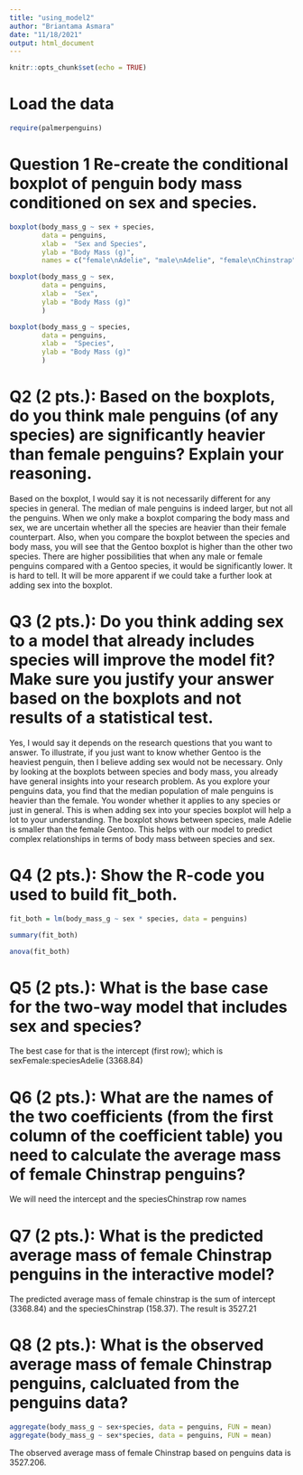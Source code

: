 ```yaml
---
title: "using_model2"
author: "Briantama Asmara"
date: "11/18/2021"
output: html_document
---
```


```r
knitr::opts_chunk$set(echo = TRUE)
```


# Load the data
```r
require(palmerpenguins)
```
# Question 1 Re-create the conditional boxplot of penguin body mass conditioned on sex and species.

```r
boxplot(body_mass_g ~ sex + species, 
        data = penguins,
        xlab =  "Sex and Species",
        ylab = "Body Mass (g)",
        names = c("female\nAdelie", "male\nAdelie", "female\nChinstrap", "male\nChinstrap", "female\nGentoo", "male\nGentoo"))
```

```r
boxplot(body_mass_g ~ sex, 
        data = penguins,
        xlab =  "Sex",
        ylab = "Body Mass (g)"
        )
```

```r
boxplot(body_mass_g ~ species, 
        data = penguins,
        xlab =  "Species",
        ylab = "Body Mass (g)"
        )
```


# Q2 (2 pts.): Based on the boxplots, do you think male penguins (of any species) are significantly heavier than female penguins? Explain your reasoning.

Based on the boxplot, I would say it is not necessarily different for any species in general. The median of male penguins is indeed larger, but not all the penguins. When we only make a boxplot comparing the body mass and sex, we are uncertain whether all the species are heavier than their female counterpart. Also, when you compare the boxplot between the species and body mass, you will see that the Gentoo boxplot is higher than the other two species. There are higher possibilities that when any male or female penguins compared with a Gentoo species, it would be significantly lower. It is hard to tell. It will be more apparent if we could take a further look at adding sex into the boxplot.

# Q3 (2 pts.): Do you think adding sex to a model that already includes species will improve the model fit? Make sure you justify your answer based on the boxplots and not results of a statistical test.

Yes, I would say it depends on the research questions that you want to answer. To illustrate, if you just want to know whether Gentoo is the heaviest penguin, then I believe adding sex would not be necessary. Only by looking at the boxplots between species and body mass, you already have general insights into your research problem. As you explore your penguins data, you find that the median population of male penguins is heavier than the female. You wonder whether it applies to any species or just in general. This is when adding sex into your species boxplot will help a lot to your understanding. The boxplot shows between species, male Adelie is smaller than the female Gentoo. This helps with our model to predict complex relationships in terms of body mass between species and sex.


# Q4 (2 pts.): Show the R-code you used to build fit_both.

```r
fit_both = lm(body_mass_g ~ sex * species, data = penguins)
```

```r
summary(fit_both)
```

```r
anova(fit_both)
```


# Q5 (2 pts.): What is the base case for the two-way model that includes sex and species?

The best case for that is the intercept (first row); which is sexFemale:speciesAdelie (3368.84)


# Q6 (2 pts.): What are the names of the two coefficients (from the first column of the coefficient table) you need to calculate the average mass of female Chinstrap penguins?

We will need the intercept and the speciesChinstrap row names

# Q7 (2 pts.): What is the predicted average mass of female Chinstrap penguins in the interactive model?

The predicted average mass of female chinstrap is the sum of intercept (3368.84) and the speciesChinstrap (158.37). The result is 3527.21

# Q8 (2 pts.): What is the observed average mass of female Chinstrap penguins, calcluated from the penguins data?

```r
aggregate(body_mass_g ~ sex+species, data = penguins, FUN = mean)
aggregate(body_mass_g ~ sex*species, data = penguins, FUN = mean)
```

The observed average mass of female Chinstrap based on penguins data is 3527.206.
